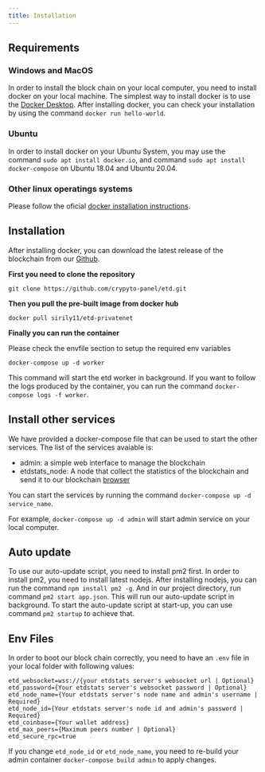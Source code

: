 ```yaml
---
title: Installation
---
```



## Requirements

### Windows and MacOS

In order to install the block chain on your local computer, you need to install docker on your local machine.
The simplest way to install docker is to use the [Docker Desktop](https://www.docker.com/products/docker-desktop).
After installing docker, you can check your installation by using the command `docker run hello-world`.

### Ubuntu

In order to install docker on your Ubuntu System, you may use the command `sudo apt install docker.io`,
and command `sudo apt install docker-compose` on Ubuntu 18.04 and Ubuntu 20.04.

### Other linux operatings systems

Please follow the oficial [docker installation instructions](https://docs.docker.com/install/linux/docker-ce/ubuntu/#install-using-the-repository).

## Installation

After installing docker, you can download the latest release of the blockchain from
our [Github](https://github.com/crypyto-panel/etd.git).

**First you need to clone the repository**

`git clone https://github.com/crypyto-panel/etd.git`

**Then you pull the pre-built image from docker hub**

`docker pull sirily11/etd-privatenet`

**Finally you can run the container**

<Callout>Please check the envfile section to setup the required env variables</Callout>

`docker-compose up -d worker`

This command will start the etd worker in background. If you want to follow the logs
produced by the container, you can run the command
`docker-compose logs -f worker`.

## Install other services

We have provided a docker-compose file that can be used to start the other services.
The list of the services avaiable is:

- admin: a simple web interface to manage the blockchain
- etdstats_node: A node that collect the statistics of the blockchain and send it to our blockchain [browser](https://stats.etd.zone)

You can start the services by running the command `docker-compose up -d service_name`.

For example, `docker-compose up -d admin` will start admin service on your local computer.

## Auto update

To use our auto-update script, you need to install pm2 first. In order to install pm2, you need to install latest nodejs.
After installing nodejs, you can run the command `npm install pm2 -g`. And in our project directory, run command
`pm2 start app.json`. This will run our auto-update script in background. To start the auto-update script at start-up,
you can use command `pm2 startup` to achieve that.

## Env Files

In order to boot our block chain correctly, you need to have an `.env` file in your local folder with following values:

```
etd_websocket=wss://{your etdstats server's websocket url | Optional}
etd_password={Your etdstats server's websocket password | Optional}
etd_node_name={Your etdstats server's node name and admin's username | Required}
etd_node_id={Your etdstats server's node id and admin's password | Required}
etd_coinbase={Your wallet address}
etd_max_peers={Maximum peers number | Optional}
etd_secure_rpc=true
```

If you change `etd_node_id` or `etd_node_name`,
you need to re-build your admin container `docker-compose build admin` to apply changes.
